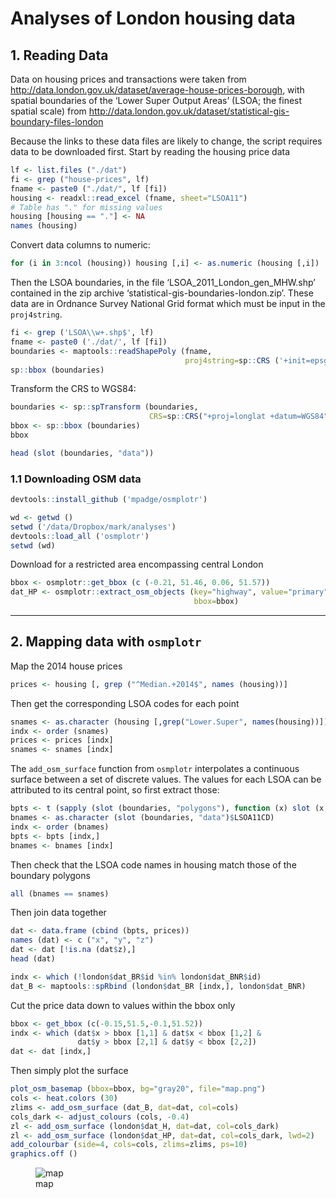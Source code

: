 Analyses of London housing data
========

## 1. Reading Data

Data on housing prices and transactions were taken from
[http://data.london.gov.uk/dataset/average-house-prices-borough](http://data.london.gov.uk/dataset/average-house-prices-borough),
with spatial boundaries of the 'Lower Super Output Areas' (LSOA; the finest
spatial scale) from
[http://data.london.gov.uk/dataset/statistical-gis-boundary-files-london](http://data.london.gov.uk/dataset/statistical-gis-boundary-files-london)

Because the links to these data files are likely to change, the script requires
data to be downloaded first.  Start by reading the housing price data
```r
lf <- list.files ("./dat")
fi <- grep ("house-prices", lf)
fname <- paste0 ("./dat/", lf [fi])
housing <- readxl::read_excel (fname, sheet="LSOA11")
# Table has "." for missing values
housing [housing == "."] <- NA
names (housing)
```

Convert data columns to numeric:
```r
for (i in 3:ncol (housing)) housing [,i] <- as.numeric (housing [,i])
```

Then the LSOA boundaries, in the file 'LSOA_2011_London_gen_MHW.shp' contained
in the zip archive 'statistical-gis-boundaries-london.zip'. These data are in
Ordnance Survey National Grid format which must be input in the `proj4string`.
```r
fi <- grep ('LSOA\\w+.shp$', lf)
fname <- paste0 ('./dat/', lf [fi])
boundaries <- maptools::readShapePoly (fname, 
                                       proj4string=sp::CRS ('+init=epsg:27700'))
sp::bbox (boundaries)
```
Transform the CRS to WGS84:
```r
boundaries <- sp::spTransform (boundaries, 
                               CRS=sp::CRS("+proj=longlat +datum=WGS84"))
bbox <- sp::bbox (boundaries)
bbox
```
```r
head (slot (boundaries, "data"))
```

### 1.1 Downloading OSM data

```r
devtools::install_github ('mpadge/osmplotr')
```

```r
wd <- getwd ()
setwd ('/data/Dropbox/mark/analyses')
devtools::load_all ('osmplotr')
setwd (wd)
```

Download for a restricted area encompassing central London

```r
bbox <- osmplotr::get_bbox (c (-0.21, 51.46, 0.06, 51.57))
dat_HP <- osmplotr::extract_osm_objects (key="highway", value="primary", 
                                         bbox=bbox)
```

---------------

## 2. Mapping data with `osmplotr`

Map the 2014 house prices

```r
prices <- housing [, grep ("^Median.+2014$", names (housing))]
```
Then get the corresponding LSOA codes for each point
```r
snames <- as.character (housing [,grep("Lower.Super", names(housing))])
indx <- order (snames)
prices <- prices [indx]
snames <- snames [indx]
```

The `add_osm_surface` function from `osmplotr` interpolates a continuous surface
between a set of discrete values. The values for each LSOA can be attributed to
its central point, so first extract those:
```r
bpts <- t (sapply (slot (boundaries, "polygons"), function (x) slot (x, "labpt")))
bnames <- as.character (slot (boundaries, "data")$LSOA11CD)
indx <- order (bnames)
bpts <- bpts [indx,]
bnames <- bnames [indx]
```
Then check that the LSOA code names in housing match those of the boundary
polygons
```r
all (bnames == snames)
```
Then join data together
```r
dat <- data.frame (cbind (bpts, prices))
names (dat) <- c ("x", "y", "z")
dat <- dat [!is.na (dat$z),]
head (dat)
```

```r
indx <- which (!london$dat_BR$id %in% london$dat_BNR$id)
dat_B <- maptools::spRbind (london$dat_BR [indx,], london$dat_BNR)
```

Cut the price data down to values within the bbox only
```r
bbox <- get_bbox (c(-0.15,51.5,-0.1,51.52))
indx <- which (dat$x > bbox [1,1] & dat$x < bbox [1,2] &
               dat$y > bbox [2,1] & dat$y < bbox [2,2])
dat <- dat [indx,]
```

Then simply plot the surface
```r
plot_osm_basemap (bbox=bbox, bg="gray20", file="map.png")
cols <- heat.colors (30)
zlims <- add_osm_surface (dat_B, dat=dat, col=cols)
cols_dark <- adjust_colours (cols, -0.4)
zl <- add_osm_surface (london$dat_H, dat=dat, col=cols_dark)
zl <- add_osm_surface (london$dat_HP, dat=dat, col=cols_dark, lwd=2)
add_colourbar (side=4, cols=cols, zlims=zlims, ps=10)
graphics.off ()
```
![map](./figure/map.png)
